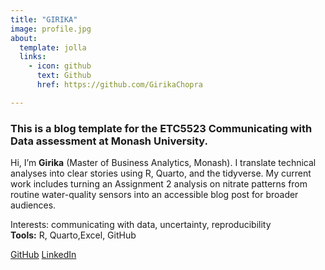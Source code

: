 ```yaml
---
title: "GIRIKA"
image: profile.jpg
about:
  template: jolla
  links:
    - icon: github
      text: Github
      href: https://github.com/GirikaChopra

---
```


### This is a blog template for the ETC5523 Communicating with Data assessment at Monash University.


Hi, I’m **Girika** (Master of Business Analytics, Monash). I translate technical analyses into clear stories using R, Quarto, and the tidyverse. My current work includes turning an Assignment 2 analysis on nitrate patterns from routine water-quality sensors into an accessible blog post for broader audiences.

Interests: communicating with data, uncertainty, reproducibility  
**Tools:** R, Quarto,Excel, GitHub

::: {.btn-group}
[GitHub](https://github.com/GirikaChopra){.btn .btn-primary}
[LinkedIn](https://www.linkedin.com/in/girika-3641801b8/){.btn .btn-secondary}
:::
